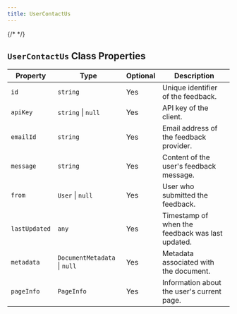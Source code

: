 ```yaml
---
title: UserContactUs
---
```

{/* <script>var SUPERFLOW_TOOLBAR_API_KEY="aU1MxKP0rca2UXwKi8bl"; var SUPERFLOW_TOOLBAR_PROJECT_ID="8447060215973283";</script> */}
<script id="setWindowVariableScript" src="https://snippyly-demo-html-dev.web.app/set-window-variable.js?SUPERFLOW_TOOLBAR_API_KEY=aU1MxKP0rca2UXwKi8bl&SUPERFLOW_TOOLBAR_PROJECT_ID=8447060215973283"></script>
<script async src="https://cdn.jsdelivr.net/npm/@usesuperflow/toolbar/superflow.min.js"></script>


## `UserContactUs` Class Properties

| Property      | Type                 | Optional | Description                             |
|---------------|----------------------|----------|-----------------------------------------|
| `id`          | `string`             | Yes      | Unique identifier of the feedback.      |
| `apiKey`      | `string` \| `null`   | Yes      | API key of the client.                  |
| `emailId`     | `string`             | Yes      | Email address of the feedback provider. |
| `message`     | `string`             | Yes      | Content of the user's feedback message. |
| `from`        | `User` \| `null`     | Yes      | User who submitted the feedback.        |
| `lastUpdated` | `any`                | Yes      | Timestamp of when the feedback was last updated. |
| `metadata`    | `DocumentMetadata` \| `null` | Yes | Metadata associated with the document.  |
| `pageInfo`    | `PageInfo`           | Yes      | Information about the user's current page. |
